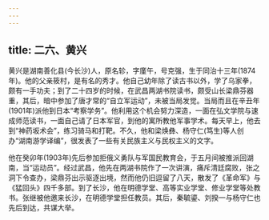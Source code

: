 ```yaml
---
---
---
```

title: 二六、黄兴
---



黄兴是湖南善化县(今长沙)人，原名轸，字廑午，号克强，生于同治十三年(1874年)。他的父亲筱村，是有名的秀才。他自己幼年除了读古书以外，学了乌家拳，颇有一手功夫；到了二十四岁的时候，在武昌两湖书院读书，颇受山长梁鼎芬器重，其后，暗中参加了唐才常的“自立军运动”，未被当局发觉。当局而且在辛丑年(1901年)派他到日本“考察学务”。他利用这个机会努力深造，一面在弘文学院与速成师范读书，一面自己请了日本军官，到他的寓所教他军事学术。每天早上，他去到“神药坂术会”，练习骑马和打靶。不久，他和梁焕彝、杨守仁(笃生)等人创办“湖南游学译编”，很发表了一些有关民族主义与民权主义的文字。

他在癸卯年(1903年)先后参加拒俄义勇队与军国民教育会，于五月间被推派回湖南，当“运动员”。经过武昌，他先在两湖书院作了一次讲演，痛斥清廷腐败，张之洞下令查办，梁鼎芬出示驱逐出境，然而他仍旧逗留了八天，散发了《革命军》与《猛回头》四千多部。到了长沙，他在明德学堂、高等实业学堂、修业学堂等处教书。张继被他邀来长沙，在明德学堂担任教员。其后，秦毓鎏、刘揆一与杨守仁也先后到达，共谋大举。